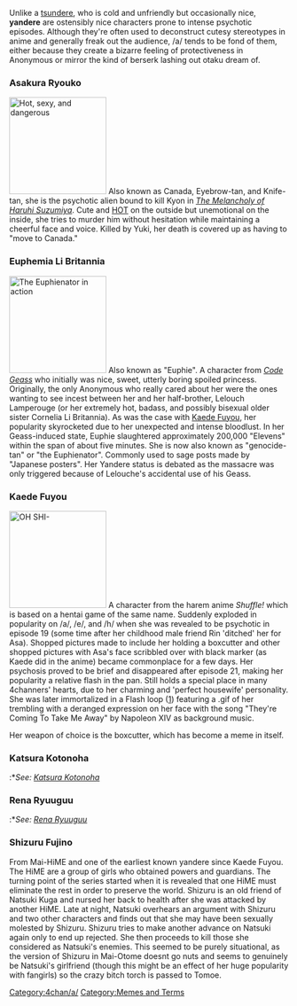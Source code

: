 Unlike a [[tsundere]], who is cold and unfriendly but occasionally nice, '''yandere''' are ostensibly nice characters prone to intense psychotic episodes. Although they're often used to deconstruct cutesy stereotypes in anime and generally freak out the audience, /a/ tends to be fond of them, either because they create a bizarre feeling of protectiveness in Anonymous or mirror the kind of berserk lashing out otaku dream of.

===Asakura Ryouko===
[[Image:Ryoko_gl.jpg|thumb|right|175px|Hot, sexy, and dangerous]]
Also known as Canada, Eyebrow-tan, and Knife-tan, she is the psychotic alien bound to kill Kyon in ''[[The Melancholy of Haruhi Suzumiya]]''. Cute and [[OH GOD SHANA IS HOT|HOT]] on the outside but unemotional on the inside, she tries to murder him without hesitation while maintaining a cheerful face and voice. Killed by Yuki, her death is covered up as having to "move to Canada."<br clear=all/>

===Euphemia Li Britannia===
[[Image:Euphie.gif|thumb|right|175px|The Euphienator in action]]
Also known as "Euphie". A character from ''[[Code Geass]]'' who initially was nice, sweet, utterly boring spoiled princess. Originally, the only Anonymous who really cared about her were the ones wanting to see incest between her and her half-brother, Lelouch Lamperouge (or her extremely hot, badass, and possibly bisexual older sister Cornelia Li Britannia). As was the case with [[#Kaede Fuyou|Kaede Fuyou]], her popularity skyrocketed due to her unexpected and intense bloodlust. In her Geass-induced state, Euphie slaughtered approximately 200,000 "Elevens" within the span of about five minutes. She is now also known as "genocide-tan" or "the Euphienator". Commonly used to sage posts made by "Japanese posters". Her Yandere status is debated as the massacre was only triggered because of Lelouche's accidental use of his Geass.<br clear=all/>

===Kaede Fuyou===
[[Image:Kaedepyscho_gif.gif|thumb|right|175px|OH SHI-]]
A character from the harem anime ''Shuffle!'' which is based on a hentai game of the same name. Suddenly exploded in popularity on /a/, /e/, and /h/ when she was revealed to be psychotic in episode 19 (some time after her childhood male friend Rin 'ditched' her for Asa). Shopped pictures made to include her holding a boxcutter and other shopped pictures with Asa's face scribbled over with black marker (as Kaede did in the anime) became commonplace for a few days. Her psychosis proved to be brief and disappeared after episode 21, making her popularity a relative flash in the pan. Still holds a special place in many 4channers' hearts, due to her charming and 'perfect housewife' personality. She was later immortalized in a Flash loop ([http://dagobah.biz/flash/kaedepsycho.swf]) featuring a .gif of her trembling with a deranged expression on her face with the song "They're Coming To Take Me Away" by Napoleon XIV as background music.

Her weapon of choice is the boxcutter, which has become a meme in itself.<br clear=all/>

===Katsura Kotonoha===
:*''See: [[School Days|Katsura Kotonoha]]''

===Rena Ryuuguu===
:*''See: [[Higurashi#Rena_Ryuuguu|Rena Ryuuguu]]''

===Shizuru Fujino===
From Mai-HiME and one of the earliest known yandere since Kaede Fuyou. The HiME are a group of girls who obtained powers and guardians. The turning point of the series started when it is revealed that one HiME must eliminate the rest in order to preserve the world. Shizuru is an old friend of Natsuki Kuga and nursed her back to health after she was attacked by another HiME. Late at night, Natsuki overhears an argument with Shizuru and two other characters and finds out that she may have been sexually molested by Shizuru. Shizuru tries to make another advance on Natsuki again only to end up rejected. She then proceeds to kill those she considered as Natsuki's enemies. This seemed to be purely situational, as the version of Shizuru in Mai-Otome doesnt go nuts and seems to genuinely be Natsuki's girlfriend (though this might be an effect of her huge popularity with fangirls) so the crazy bitch torch is passed to Tomoe.

[[Category:4chan/a/]][[Category:Memes and Terms]]
